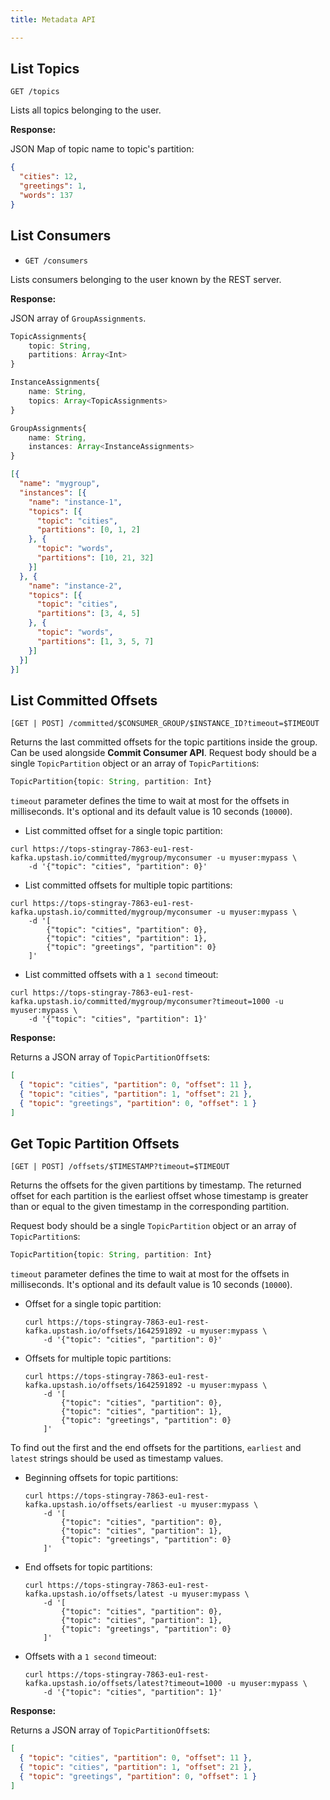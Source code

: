 ```yaml
---
title: Metadata API

---
```


## List Topics

`GET /topics`

Lists all topics belonging to the user.

**Response:**

JSON Map of topic name to topic's partition:

```json
{
  "cities": 12,
  "greetings": 1,
  "words": 137
}
```

## List Consumers

- `GET /consumers`

Lists consumers belonging to the user known by the REST server.

**Response:**

JSON array of `GroupAssignments`.

```typescript
TopicAssignments{
    topic: String, 
    partitions: Array<Int>
}

InstanceAssignments{
    name: String, 
    topics: Array<TopicAssignments>
}

GroupAssignments{
    name: String, 
    instances: Array<InstanceAssignments>
}
```

```json
[{
  "name": "mygroup",
  "instances": [{
    "name": "instance-1",
    "topics": [{
      "topic": "cities",
      "partitions": [0, 1, 2]
    }, {
      "topic": "words",
      "partitions": [10, 21, 32]
    }]
  }, {
    "name": "instance-2",
    "topics": [{
      "topic": "cities",
      "partitions": [3, 4, 5]
    }, {
      "topic": "words",
      "partitions": [1, 3, 5, 7]
    }]
  }]
}]
```

## List Committed Offsets

`[GET | POST] /committed/$CONSUMER_GROUP/$INSTANCE_ID?timeout=$TIMEOUT`

Returns the last committed offsets for the topic partitions inside the group.
Can be used alongside **Commit Consumer API**. Request body should be a single
`TopicPartition` object or an array of `TopicPartition`s:

```typescript
TopicPartition{topic: String, partition: Int}
```

`timeout` parameter defines the time to wait at most for the offsets in
milliseconds. It's optional and its default value is 10 seconds (`10000`).

- List committed offset for a single topic partition:

```shell
curl https://tops-stingray-7863-eu1-rest-kafka.upstash.io/committed/mygroup/myconsumer -u myuser:mypass \
    -d '{"topic": "cities", "partition": 0}'
```

- List committed offsets for multiple topic partitions:

```shell
curl https://tops-stingray-7863-eu1-rest-kafka.upstash.io/committed/mygroup/myconsumer -u myuser:mypass \
    -d '[
        {"topic": "cities", "partition": 0},
        {"topic": "cities", "partition": 1},
        {"topic": "greetings", "partition": 0}
    ]'
```

- List committed offsets with a `1 second` timeout:

```shell
curl https://tops-stingray-7863-eu1-rest-kafka.upstash.io/committed/mygroup/myconsumer?timeout=1000 -u myuser:mypass \
    -d '{"topic": "cities", "partition": 1}'
```

**Response:**

Returns a JSON array of `TopicPartitionOffset`s:

```json
[
  { "topic": "cities", "partition": 0, "offset": 11 },
  { "topic": "cities", "partition": 1, "offset": 21 },
  { "topic": "greetings", "partition": 0, "offset": 1 }
]
```

## Get Topic Partition Offsets

`[GET | POST] /offsets/$TIMESTAMP?timeout=$TIMEOUT`

Returns the offsets for the given partitions by timestamp. The returned offset
for each partition is the earliest offset whose timestamp is greater than or
equal to the given timestamp in the corresponding partition.

Request body should be a single `TopicPartition` object or an array of
`TopicPartition`s:

```typescript
TopicPartition{topic: String, partition: Int}
```

`timeout` parameter defines the time to wait at most for the offsets in
milliseconds. It's optional and its default value is 10 seconds (`10000`).

- Offset for a single topic partition:
  ```shell
  curl https://tops-stingray-7863-eu1-rest-kafka.upstash.io/offsets/1642591892 -u myuser:mypass \
      -d '{"topic": "cities", "partition": 0}'
  ```

- Offsets for multiple topic partitions:
  ```shell
  curl https://tops-stingray-7863-eu1-rest-kafka.upstash.io/offsets/1642591892 -u myuser:mypass \
      -d '[
          {"topic": "cities", "partition": 0},
          {"topic": "cities", "partition": 1},
          {"topic": "greetings", "partition": 0}
      ]'
  ```

To find out the first and the end offsets for the partitions, `earliest` and
`latest` strings should be used as timestamp values.

- Beginning offsets for topic partitions:
  ```shell
  curl https://tops-stingray-7863-eu1-rest-kafka.upstash.io/offsets/earliest -u myuser:mypass \
      -d '[
          {"topic": "cities", "partition": 0},
          {"topic": "cities", "partition": 1},
          {"topic": "greetings", "partition": 0}
      ]'
  ```

- End offsets for topic partitions:
  ```shell
  curl https://tops-stingray-7863-eu1-rest-kafka.upstash.io/offsets/latest -u myuser:mypass \
      -d '[
          {"topic": "cities", "partition": 0},
          {"topic": "cities", "partition": 1},
          {"topic": "greetings", "partition": 0}
      ]'
  ```

- Offsets with a `1 second` timeout:
  ```shell
  curl https://tops-stingray-7863-eu1-rest-kafka.upstash.io/offsets/latest?timeout=1000 -u myuser:mypass \
      -d '{"topic": "cities", "partition": 1}'
  ```

**Response:**

Returns a JSON array of `TopicPartitionOffset`s:

```json
[
  { "topic": "cities", "partition": 0, "offset": 11 },
  { "topic": "cities", "partition": 1, "offset": 21 },
  { "topic": "greetings", "partition": 0, "offset": 1 }
]
```
